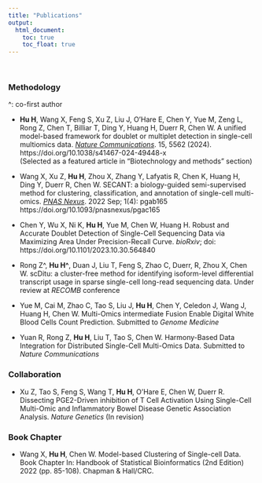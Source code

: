 ```yaml
---
title: "Publications"
output: 
  html_document:
    toc: true
    toc_float: true
---
```


<br>

### Methodology

^: co-first author

* **Hu H**, Wang X, Feng S, Xu Z, Liu J, O’Hare E, Chen Y, Yue M, Zeng L, Rong Z, Chen T, Billiar T, Ding Y, Huang H, Duerr R, Chen W. A unified model-based framework for doublet or multiplet detection in single-cell multiomics data. <u>*Nature Communications*</u>. 15, 5562 (2024). https://doi.org/10.1038/s41467-024-49448-x <br> (Selected as a featured article in “Biotechnology and methods” section)<br>

* Wang X, Xu Z, **Hu H**, Zhou X, Zhang Y, Lafyatis R, Chen K, Huang H, Ding Y, Duerr R, Chen W. SECANT: a biology-guided semi-supervised method for clustering, classification, and annotation of single-cell multi-omics. <u>*PNAS Nexus*</u>. 2022 Sep; 1(4): pgab165 https://doi.org/10.1093/pnasnexus/pgac165 <br>


* Chen Y, Wu X, Ni K, **Hu H**, Yue M, Chen W, Huang H. Robust and Accurate Doublet Detection of Single-Cell Sequencing Data via Maximizing Area Under Precision-Recall Curve. *bioRxiv*; doi: https://doi.org/10.1101/2023.10.30.564840 <br>

* Rong Z^, **Hu H^**, Duan J, Liu T, Feng S, Zhao C, Duerr, R, Zhou X, Chen W. scDitu: a cluster-free method for identifying isoform-level differential transcript usage in sparse single-cell long-read sequencing data. Under review at *RECOMB* conference

* Yue M, Cai M, Zhao C, Tao S, Liu J, **Hu H**, Chen Y, Celedon J, Wang J, Huang H, Chen W. Multi-Omics intermediate Fusion Enable Digital White Blood Cells Count Prediction. Submitted to *Genome Medicine*

* Yuan R, Rong Z, **Hu H**, Liu T, Tao S, Chen W. Harmony-Based Data Integration for Distributed Single-Cell Multi-Omics Data. Submitted to *Nature Communications*

### Collaboration

* Xu Z, Tao S, Feng S, Wang T, **Hu H**, O’Hare E, Chen W, Duerr R. Dissecting PGE2-Driven inhibition of T Cell Activation Using Single-Cell Multi-Omic and Inflammatory Bowel Disease Genetic Association Analysis. *Nature Genetics* (In revision)  

### Book Chapter

* Wang X, **Hu H**, Chen W. Model-based Clustering of Single-cell Data. Book Chapter In: Handbook of Statistical Bioinformatics (2nd Edition) 2022 (pp. 85-108). Chapman & Hall/CRC.
